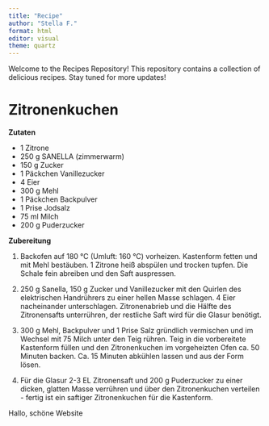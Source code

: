```yaml
---
title: "Recipe"
author: "Stella F."
format: html
editor: visual
theme: quartz 
---
```


Welcome to the Recipes Repository! This repository contains a collection of delicious recipes. Stay tuned for more updates!

# **Zitronenkuchen**

**Zutaten**

-   1 Zitrone
-   250 g SANELLA (zimmerwarm)
-   150 g Zucker
-   1 Päckchen Vanillezucker
-   4 Eier
-   300 g Mehl
-   1 Päckchen Backpulver
-   1 Prise Jodsalz
-   75 ml Milch
-   200 g Puderzucker

**Zubereitung**

1.  Backofen auf 180 °C (Umluft: 160 °C) vorheizen. Kastenform fetten und mit Mehl bestäuben. 1 Zitrone heiß abspülen und trocken tupfen. Die Schale fein abreiben und den Saft auspressen.

2.  250 g Sanella, 150 g Zucker und Vanillezucker mit den Quirlen des elektrischen Handrührers zu einer hellen Masse schlagen. 4 Eier nacheinander unterschlagen. Zitronenabrieb und die Hälfte des Zitronensafts unterrühren, der restliche Saft wird für die Glasur benötigt.

3.  300 g Mehl, Backpulver und 1 Prise Salz gründlich vermischen und im Wechsel mit 75 Milch unter den Teig rühren. Teig in die vorbereitete Kastenform füllen und den Zitronenkuchen im vorgeheizten Ofen ca. 50 Minuten backen. Ca. 15 Minuten abkühlen lassen und aus der Form lösen.

4.  Für die Glasur 2-3 EL Zitronensaft und 200 g Puderzucker zu einer dicken, glatten Masse verrühren und über den Zitronenkuchen verteilen - fertig ist ein saftiger Zitronenkuchen für die Kastenform.

Hallo, schöne Website
